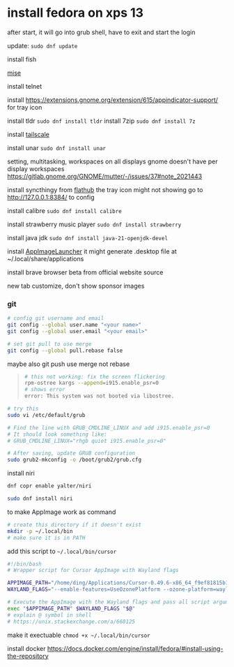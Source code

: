 # install fedora on xps 13

after start, it will go into grub shell, have to exit and start the login

update: `sudo dnf update`

install fish

[mise](./fedora.mise.mdx)

install telnet

install https://extensions.gnome.org/extension/615/appindicator-support/ for tray icon


install tldr `sudo dnf install tldr`
install 7zip `sudo dnf install 7z`

install [tailscale](https://tailscale.com/kb/1511/install-fedora-2)

install unar `sudo dnf install unar`


setting, multitasking, workspaces on all displays
gnome doesn't have per display workspaces
https://gitlab.gnome.org/GNOME/mutter/-/issues/37#note_2021443

install syncthingy from [flathub](https://github.com/zocker-160/SyncThingy?tab=readme-ov-file)
the tray icon might not showing
go to http://127.0.0.1:8384/ to config

install calibre `sudo dnf install calibre`

install strawberry music player `sudo dnf install strawberry`


install java jdk `sudo dnf install java-21-openjdk-devel`

install [AppImageLauncher](https://github.com/TheAssassin/AppImageLauncher)
it might generate .desktop file at ~/.local/share/applications

install brave browser beta from official website source

new tab customize, don't show sponsor images

### git

```bash
# config git username and email
git config --global user.name "<your name>"
git config --global user.email "<your email>"

# set git pull to use merge
git config --global pull.rebase false
```

maybe also git push use merge not rebase



> ```bash
> # this not working: fix the screen flickering
> rpm-ostree kargs --append=i915.enable_psr=0
> # shows error
> error: This system was not booted via libostree.
> ```

```bash
# try this
sudo vi /etc/default/grub

# Find the line with GRUB_CMDLINE_LINUX and add i915.enable_psr=0
# It should look something like:
# GRUB_CMDLINE_LINUX="rhgb quiet i915.enable_psr=0"

# After saving, update GRUB configuration
sudo grub2-mkconfig -o /boot/grub2/grub.cfg
```

install niri

```bash
dnf copr enable yalter/niri

sudo dnf install niri
```



to make AppImage work as command

```bash
# create this directory if it doesn't exist
mkdir -p ~/.local/bin
# make sure it is in PATH
```

add this script to `~/.local/bin/cursor`

```bash
#!/bin/bash
# Wrapper script for Cursor AppImage with Wayland flags

APPIMAGE_PATH="/home/ding/Applications/Cursor-0.49.6-x86_64_f9ef81815b1862f6cabd16604f9a5be6.AppImage"
WAYLAND_FLAGS="--enable-features=UseOzonePlatform --ozone-platform=wayland --enable-wayland-ime --wayland-text-input-version=3"

# Execute the AppImage with the Wayland flags and pass all script arguments (like file/directory paths)
exec "$APPIMAGE_PATH" $WAYLAND_FLAGS "$@"
# explain @ symbol in shell
# https://unix.stackexchange.com/a/660125

```

make it exectuable `chmod +x ~/.local/bin/cursor`

install docker https://docs.docker.com/engine/install/fedora/#install-using-the-repository

